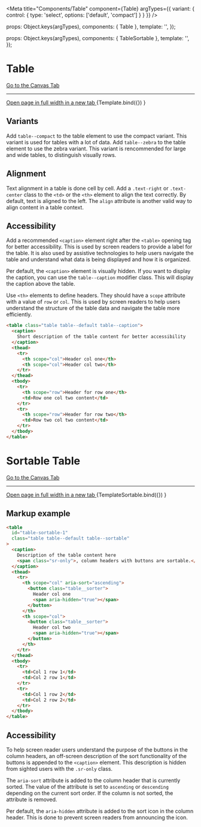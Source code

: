 
<Meta
  title="Components/Table"
  component={Table}
  argTypes={{
    variant: {
      control: {
        type: 'select',
        options: ['default', 'compact']
      }
    }
  }}
/>

  props: Object.keys(argTypes),
  components: { Table },
  template: '<Table :variant="variant" :caption="caption" :displayCaption="displayCaption" :zebra="zebra" />',
});

  props: Object.keys(argTypes),
  components: { TableSortable },
  template: '<TableSortable :variant="variant" :caption="caption" :displayCaption="displayCaption" :zebra="zebra"  :id="id" />',
});

# Table

<a href="?path=/story/components-table--example">
  Go to the Canvas Tab
</a>

---

<a href="?id=components-table--example" target="_blank">
  Open page in full width in a new tab
</a>

<Canvas>
  <Story
    name="Example"
    args={{
      variant: 'default',
      caption: 'Short description of the table content for better accessibility',
      displayCaption: true,
      zebra: false,
    }}
  >
    {Template.bind({})
  }</Story>
</Canvas>

<ArgsTable story="Example" />

## Variants

Add `table--compact` to the table element to use the compact variant. This variant is used for tables with a lot of data.
Add `table--zebra` to the table element to use the zebra variant. This variant is rencommended for large and wide tables, to distinguish visually rows.

## Alignment
Text alignment in a table is done cell by cell. Add a `.text-right` or `.text-center` class to the `<td>` or the `<th>` element to align the text correctly. By default, text is aligned to the left. The `align` attribute is another valid way to align content in a table context.


## Accessibility

Add a recommended `<caption>` element right after the `<table>` opening tag for better accessibility. This is used by screen readers to provide a label for the table. It is also used by assistive technologies to help users navigate the table and understand what data is being displayed and how it is organized.

Per default, the `<caption>` element is visually hidden. If you want to display the caption, you can use the `table--caption` modifier class. This will display the caption above the table.

Use `<th>` elements to define headers. They should have a `scope` attribute with a value of `row` or `col`. This is used by screen readers to help users understand the structure of the table data and navigate the table more efficiently.

```html
<table class="table table--default table--caption">
  <caption>
    Short description of the table content for better accessibility
  </caption>
  <thead>
    <tr>
      <th scope="col">Header col one</th>
      <th scope="col">Header col two</th>
    </tr>
  </thead>
  <tbody>
    <tr>
      <th scope="row">Header for row one</th>
      <td>Row one col two content</td>
    </tr>
    <tr>
      <th scope="row">Header for row two</th>
      <td>Row two col two content</td>
    </tr>
  </tbody>
</table>
```

# Sortable Table

<a href="?path=/story/components-table--example-sortable">
  Go to the Canvas Tab
</a>

---

<a href="?id=components-table--example-sortable" target="_blank">
  Open page in full width in a new tab
</a>

<Canvas>
  <Story
    name="Example Sortable"
    args={{
      variant: 'default',
      caption: 'Short description of the table content for better accessibility',
      displayCaption: false,
      zebra: true,
      id: '1',
    }}
  >
    {TemplateSortable.bind({})
  }</Story>
</Canvas>

<ArgsTable story="Example Sortable" />

## Markup example

```html
<table
  id="table-sortable-1"
  class="table table--default table--sortable"
>
  <caption>
    Description of the table content here
    <span class="sr-only">, column headers with buttons are sortable.</span>
  </caption>
  <thead>
    <tr>
      <th scope="col" aria-sort="ascending">
        <button class="table__sorter">
          Header col one
          <span aria-hidden="true"></span>
        </button>
      </th>
      <th scope="col">
        <button class="table__sorter">
          Header col two
          <span aria-hidden="true"></span>
        </button>
      </th>
    </tr>
  </thead>
  <tbody>
    <tr>
      <td>Col 1 row 1</td>
      <td>Col 2 row 1</td>
    </tr>
    <tr>
      <td>Col 1 row 2</td>
      <td>Col 2 row 2</td>
    </tr>
  </tbody>
</table>
```

## Accessibility

To help screen reader users understand the purpose of the buttons in the column headers, an off-screen description of the sort functionality of the buttons is appended to the `<caption>` element. This description is hidden from sighted users with the `.sr-only` class.

The `aria-sort` attribute is added to the column header that is currently sorted. The value of the attribute is set to `ascending` or `descending` depending on the current sort order. If the column is not sorted, the attribute is removed.

Per default, the `aria-hidden` attribute is added to the sort icon in the column header. This is done to prevent screen readers from announcing the icon.

